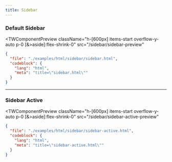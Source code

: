 ```yaml
---
title: Sidebar
---
```



### Default Sidebar

<TWComponentPreview
  className="h-[600px] items-start overflow-y-auto p-0 [&>aside]:flex-shrink-0"
  src="/sidebar/sidebar-preview"
>
  <ScrollableSkeleton />
</TWComponentPreview>

```json doc-gen:file
{
  "file": "./examples/html/sidebar/sidebar.html",
  "codeblock": {
    "lang": "html",
    "meta": "title=\"sidebar.html\""
  }
}
```

---

### Sidebar Active

<TWComponentPreview
  className="h-[600px] items-start overflow-y-auto p-0 [&>aside]:flex-shrink-0"
  src="/sidebar/sidebar-active-preview"
>
  <ScrollableSkeleton />
</TWComponentPreview>

```json doc-gen:file
{
  "file": "./examples/html/sidebar/sidebar-active.html",
  "codeblock": {
    "lang": "html",
    "meta": "title=\"sidebar-active.html\""
  }
}
```
